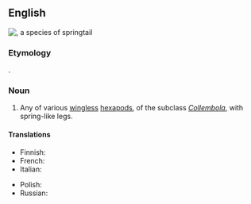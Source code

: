 ==English==
[[File:Springtail spermatophore.jpg|right|thumb|{{taxlink|Sminthurus viridis|species}}, a species of '''springtail''']]
{{wikipedia}}

===Etymology===
{{compound|en|spring|tail}}.

===Noun===
{{en-noun}}

# Any of various [[wingless]] [[hexapod]]s, of the subclass ''[[Collembola]]'', with spring-like legs.

====Translations====
{{trans-top|springtail}}
* Finnish: {{t+|fi|hyppyhäntäinen}}
* French: {{t+|fr|collembole|m}}
* Italian: {{t|it|collembolo|m}}
{{trans-mid}}
* Polish: {{t|pl|skoczogonek|m}}
* Russian: {{t+|ru|колле́мбола|f}}
{{trans-bottom}}